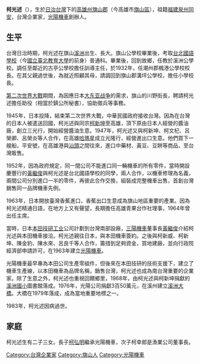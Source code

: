 '''柯光述'''（{{bd|1903年||1987年||}}），生於[[日治台灣|日治台灣]]下的[[高雄州|高雄州]][[旗山郡|旗山郡]]（今高雄市[[旗山區|旗山區]]），祖籍[[福建|福建]][[泉州|泉州]][[同安|同安]]，台灣企業家，[[光陽機車|光陽機車]]創辦人。

==生平==
台灣日治時期，柯光述在旗山[[溪洲|溪洲]]出生、長大。旗山公學校畢業後，考取[[台北國語學校|台北國語學校]]（今[[國立臺北教育大學|國立臺北教育大學]]的前身）普通科。畢業後，回到故鄉，任教於溪洲公學校。調任至鄰近的古亭公學校擔任訓導主任，於1932年，任潮州郡楓港公學校校長。在其父親過世後，為就近照顧其母，請調回到旗山郡溝坪公學校，擔任小學校長。

[[第二次世界大戰|第二次世界大戰]]期間，為因應日本[[大东亚战争|大东亚战争]]的需求，旗山的川野街長，聘請柯光述擔任助役（相當於鎮公所秘書），協助徵兵等事務。

1945年，日本投降，結束第二次世界大戰，中華民國政府接收台灣。因為在台灣的日本人被遣送回國，柯光述與同宗[[柯新坤|柯新坤]]至高雄，頂下原由日本人經營的醬油廠，創立三光行，開始經營醬油生意。1947年，柯光述又與柯新坤、柯文杞、呂榮卿、呂榮炎等人合作，在高雄[[哈瑪星|哈瑪星]]成立光隆行，經營進出口生意。他們買下一艘船，平安號，在高雄港與[[汕頭|汕頭]]之間往來，進口中藥材、黃豆、豆餅等商品，至台灣販售。

1952年，因為政府規定，同一間公司不能進口同一輛機車的所有零件，當時開設慶豐行的[[黃繼俊|黃繼俊]]與柯光述是台北國語學校的同學，兩人合作，以機車修理為名義，兩間公司分別進口一半的零件，再彼此合作交換，組裝成完整機車出售，首創台灣銷售同一品牌機車先例。

1963年，日本開放臺灣香蕉進口，香蕉出口生意成為旗山地區重要的產業。因為柯光述精通日語，在地方上又有聲望，長期擔任高雄青果台作社理事，1964年曾出任主席。

當時，日本[[本田技研工业|本田技研工业]]公司計劃到台灣南部設廠，[[三陽機車|三陽機車]]董事長[[黃繼俊|黃繼俊]]介紹柯光述與本田機車接洽。柯光述親往日本，與本田機車簽約。之後與柯新威、柯新坤、陳金豹、陳水來、呂良千等人合作，籌措到足夠資金，買地建廠，並向行政院經濟部申請許可，在1963年建立[[光陽機車|光陽機車]]。

光陽機車最早專為本田公司生產零組件，但後來在本田技研的技術支援下，建立了機車生產線，以本田機車為品牌名稱，銷售台灣，柯光述也成為南台灣重要的企業家。除了生意之外，柯光述也重視回饋鄉里，1968年，由柯光述與柯新坤捐獻的[[溪洲國小|溪洲國小]]圖書館落成。1976年，光陽公司捐獻3百50萬元，在溪州建立[[溪洲大橋|溪洲大橋]]。大橋在1979年落成，成為當地重要地標之一。

1983年，柯光述因病過世。

==家庭==
柯光述生有二子三女。長子[[柯弘明|柯弘明]]繼承光陽機車，次子柯幸郎是漁業公司董事長。
[[Category:台灣企業家|Category:台灣企業家]]
[[Category:旗山人|Category:旗山人]]
[[Category:光陽機車|Category:光陽機車]]